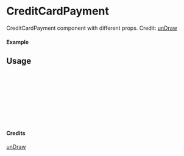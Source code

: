 
<Meta of={CreditCardPayment} title="unDraw/CreditCardPayment" />

# CreditCardPayment

CreditCardPayment component with different props.
Credit: [unDraw](https://undraw.co/illustrations)

#### Example

<Canvas of={CreditCardPayment.Primary} />

## Usage

```ts
import { CreditCardPayment } from "yadl-ui";

const Example = () => {
  return (
      <CreditCardPayment />
  );
};

export default Example;
```

#### Credits
[unDraw](https://undraw.co/illustrations)
